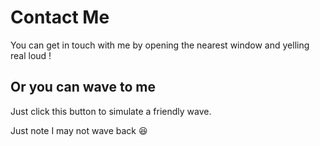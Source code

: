 
# Contact Me

You can get in touch with me by opening the nearest window and yelling real loud !

## Or you can wave to me

Just click this button to simulate a friendly wave.

<Wave />

Just note I may not wave back 😆